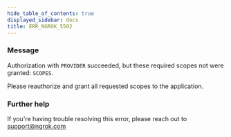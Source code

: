 ```yaml
---
hide_table_of_contents: true
displayed_sidebar: docs
title: ERR_NGROK_5502
---
```


### Message

Authorization with `PROVIDER` succeeded, but these required scopes not were granted: `SCOPES`.

Please reauthorize and grant all requested scopes to the application.

<ErrorDetails />

### Further help

If you're having trouble resolving this error, please reach out to [support@ngrok.com](mailto:support@ngrok.com?subject=Help%20with%20ERR_NGROK_5502)
